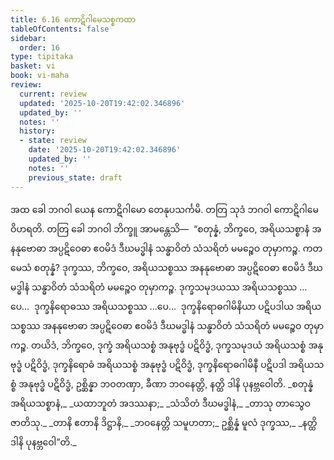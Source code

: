 ```yaml
---
title: 6.16 ကောဋိဂါမေသစ္စကထာ
tableOfContents: false
sidebar:
  order: 16
type: tipitaka
basket: vi
book: vi-maha
review:
  current: review
  updated: '2025-10-20T19:42:02.346896'
  updated_by: ''
  notes: ''
  history:
  - state: review
    date: '2025-10-20T19:42:02.346896'
    updated_by: ''
    notes: ''
    previous_state: draft
---
```



<DynamicBreadcrumb />


<ReviewStatus review={frontmatter.review} showDetails={true} />

<HypothesisAnnotation frontmatter={frontmatter} />

<Division number="287" book="vi-maha" e="ch" v="3" p="325">

<Paragraph number="1309" book="vi-maha">
အထ ခေါ ဘဂဝါ ယေန ကောဋိဂါမော တေနုပသင်္ကမိ. တတြ သုဒံ ဘဂဝါ ကောဋိဂါမေ ဝိဟရတိ. တတြ ခေါ ဘဂဝါ ဘိက္ခူ အာမန္တေသိ—  “စတုန္နံ, ဘိက္ခဝေ, အရိယသစ္စာနံ အနနုဗောဓာ အပ္ပဋိဝေဓာ ဧဝမိဒံ ဒီဃမဒ္ဓါနံ သန္ဓာဝိတံ သံသရိတံ မမဉ္စေဝ တုမှာကဉ္စ. ကတမေသံ စတုန္နံ? ဒုက္ခဿ, ဘိက္ခဝေ, အရိယသစ္စဿ အနနုဗောဓာ အပ္ပဋိဝေဓာ ဧဝမိဒံ ဒီဃမဒ္ဓါနံ သန္ဓာဝိတံ သံသရိတံ မမဉ္စေဝ တုမှာကဉ္စ. ဒုက္ခသမုဒယဿ အရိယသစ္စဿ …ပေ…  ဒုက္ခနိရောဓဿ အရိယသစ္စဿ …ပေ…  ဒုက္ခနိရောဓဂါမိနိယာ ပဋိပဒါယ အရိယသစ္စဿ အနနုဗောဓာ အပ္ပဋိဝေဓာ ဧဝမိဒံ ဒီဃမဒ္ဓါနံ သန္ဓာဝိတံ သံသရိတံ မမဉ္စေဝ တုမှာကဉ္စ. တယိဒံ, ဘိက္ခဝေ, ဒုက္ခံ အရိယသစ္စံ အနုဗုဒ္ဓံ ပဋိဝိဒ္ဓံ, ဒုက္ခသမုဒယံ အရိယသစ္စံ အနုဗုဒ္ဓံ ပဋိဝိဒ္ဓံ, ဒုက္ခနိရောဓံ အရိယသစ္စံ အနုဗုဒ္ဓံ ပဋိဝိဒ္ဓံ, ဒုက္ခနိရောဓဂါမိနီ ပဋိပဒါ အရိယသစ္စံ အနုဗုဒ္ဓံ ပဋိဝိဒ္ဓံ, ဥစ္ဆိန္နာ ဘဝတဏှာ, ခီဏာ ဘဝနေတ္တိ, နတ္ထိ ဒါနိ ပုနဗ္ဘဝေါတိ.
</Paragraph>

<Paragraph number="1310" type="verses" book="vi-maha">
_စတုန္နံ အရိယသစ္စာနံ,_  
_ယထာဘူတံ အဒဿနာ;_  
_သံသိတံ ဒီဃမဒ္ဓါနံ,_  
_တာသု တာသွေဝ ဇာတိသု._  

</Paragraph>

<Paragraph number="1311" type="verses" book="vi-maha">
_တာနိ ဧတာနိ ဒိဋ္ဌာနိ,_  
_ဘဝနေတ္တိ သမူဟတာ;_  
ဥစ္ဆိန္နံ မူလံ ဒုက္ခဿ,_  
_နတ္ထိ ဒါနိ ပုနဗ္ဘဝေါ”တိ._
</Paragraph>
</Division>